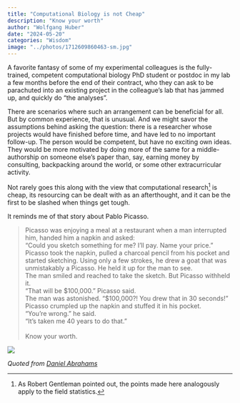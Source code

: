 ```yaml
---
title: "Computational Biology is not Cheap"
description: "Know your worth"
author: "Wolfgang Huber"
date: "2024-05-20"
categories: "Wisdom"
image: "../photos/1712609860463-sm.jpg"
---
```


A favorite fantasy of some of my experimental colleagues is the fully-trained, competent computational biology PhD student or postdoc in my lab a few months before the end of their contract, who they can ask to be parachuted into an existing project in the colleague's lab that has jammed up, and quickly do "the analyses".

There are scenarios where such an arrangement can be beneficial for all. But by common experience, that is unusual. And we might savor the assumptions behind asking the question: there is a researcher whose projects would have finished before time, and have led to no important follow-up. The person would be competent, but have no exciting own ideas. They would be more motivated by doing more of the same for a middle-authorship on someone else's paper than, say, earning money by consulting, backpacking around the world, or some other extracurricular activity.

Not rarely goes this along with the view that computational research^[As Robert Gentleman pointed out, the points made here analogously apply to the field statistics.] is cheap, its resourcing can be dealt with as an afterthought, and it can be the first to be slashed when things get tough.

It reminds me of that story about Pablo Picasso.

> Picasso was enjoying a meal at a restaurant when a man interrupted him, handed him a napkin and asked:<br>
> “Could you sketch something for me? I’ll pay. Name your price.”<br>
> Picasso took the napkin, pulled a charcoal pencil from his pocket and started sketching. Using only a few strokes, he drew a goat that was unmistakably a Picasso. He held it up for the man to see.<br>
> The man smiled and reached to take the sketch. But Picasso withheld it.<br>
> “That will be $100,000.” Picasso said.<br>
> The man was astonished. “$100,000?! You drew that in 30 seconds!”<br>
> Picasso crumpled up the napkin and stuffed it in his pocket.<br>
> “You're wrong.” he said.<br>
> “It's taken me 40 years to do that.”<br>
><br>
> Know your worth.

![](../photos/1712609860463.jpg)

*Quoted from [Daniel Abrahams](https://www.linkedin.com/feed/update/urn:li:activity:7183206392533561345/)*
